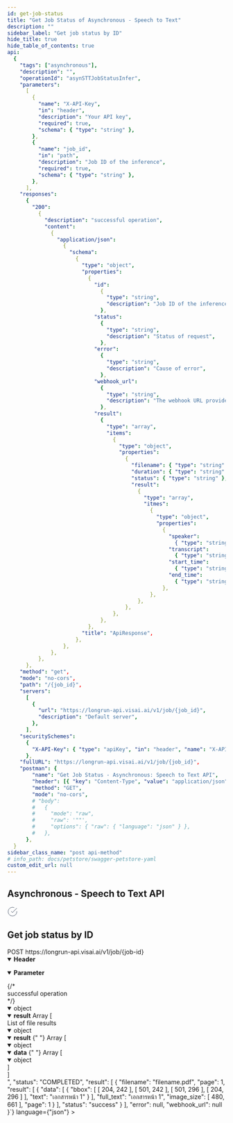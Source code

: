 ```yaml
---
id: get-job-status
title: "Get Job Status of Asynchronous - Speech to Text"
description: ""
sidebar_label: "Get job status by ID"
hide_title: true
hide_table_of_contents: true
api:
  {
    "tags": ["asynchronous"],
    "description": "",
    "operationId": "asynSTTJobStatusInfer",
    "parameters":
      [
        {
          "name": "X-API-Key",
          "in": "header",
          "description": "Your API key",
          "required": true,
          "schema": { "type": "string" },
        },
        {
          "name": "job_id",
          "in": "path",
          "description": "Job ID of the inference",
          "required": true,
          "schema": { "type": "string" },
        },
      ],
    "responses":
      {
        "200":
          {
            "description": "successful operation",
            "content":
              {
                "application/json":
                  {
                    "schema":
                      {
                        "type": "object",
                        "properties":
                          {
                            "id":
                              {
                                "type": "string",
                                "description": "Job ID of the inference",
                              },
                            "status":
                              {
                                "type": "string",
                                "description": "Status of request",
                              },
                            "error":
                              {
                                "type": "string",
                                "description": "Cause of error",
                              },
                            "webhook_url":
                              {
                                "type": "string",
                                "description": "The webhook URL provided by the user in the request.",
                              },
                            "result":
                              {
                                "type": "array",
                                "items":
                                  {
                                    "type": "object",
                                    "properties":
                                      {
                                        "filename": { "type": "string" },
                                        "duration": { "type": "string" },
                                        "status": { "type": "string" },
                                        "result":
                                          {
                                            "type": "array",
                                            "itmes":
                                              {
                                                "type": "object",
                                                "properties":
                                                  {
                                                    "speaker":
                                                      { "type": "string" },
                                                    "transcript":
                                                      { "type": "string" },
                                                    "start_time":
                                                      { "type": "string" },
                                                    "end_time":
                                                      { "type": "string" },
                                                  },
                                              },
                                          },
                                      },
                                  },
                              },
                          },
                        "title": "ApiResponse",
                      },
                  },
              },
          },
      },
    "method": "get",
    "mode": "no-cors",
    "path": "/{job_id}",
    "servers":
      [
        {
          "url": "https://longrun-api.visai.ai/v1/job/{job_id}",
          "description": "Default server",
        },
      ],
    "securitySchemes":
      {
        "X-API-Key": { "type": "apiKey", "in": "header", "name": "X-API-Key" },
      },
    "fullURL": "https://longrun-api.visai.ai/v1/job/{job_id}",
    "postman": {
        "name": "Get Job Status - Asynchronous: Speech to Text API",
        "header": [{ "key": "Content-Type", "value": "application/json" }],
        "method": "GET",
        "mode": "no-cors",
        # "body":
        #   {
        #     "mode": "raw",
        #     "raw": '""',
        #     "options": { "raw": { "language": "json" } },
        #   },
      },
  }
sidebar_class_name: "post api-method"
# info_path: docs/petstore/swagger-petstore-yaml
custom_edit_url: null
---
```



## Asynchronous - Speech to Text API

<div
  style={{
    display: "flex",
    alignItems: "center",
    gap: "0.5rem",
    marginBottom: "1rem",
  }}
>
  <svg
    width="24"
    height="24"
    viewBox="0 0 24 24"
    fill="none"
    xmlns="http://www.w3.org/2000/svg"
  >
    <path
      d="M22 11.0857V12.0057C21.9988 14.1621 21.3005 16.2604 20.0093 17.9875C18.7182 19.7147 16.9033 20.9782 14.8354 21.5896C12.7674 22.201 10.5573 22.1276 8.53447 21.3803C6.51168 20.633 4.78465 19.2518 3.61096 17.4428C2.43727 15.6338 1.87979 13.4938 2.02168 11.342C2.16356 9.19029 2.99721 7.14205 4.39828 5.5028C5.79935 3.86354 7.69279 2.72111 9.79619 2.24587C11.8996 1.77063 14.1003 1.98806 16.07 2.86572M22 4L12 14.01L9 11.01"
      stroke="#475467"
      strokeWidth="2"
      strokeLinecap="round"
      strokeLinejoin="round"
    />
  </svg>
  <h2 style={{ marginBottom: "0" }}>Get job status by ID</h2>
</div>

<div className="custom-url-container">
  <span className="custom-method">POST</span>
  <span className="custom-url">
    https://longrun-api.visai.ai/v1/job/&#123;job-id&#125;
  </span>
</div>
<details style={{ marginBottom: "1rem" }} data-collapsed={false} open={true}>
  <summary style={{}}>
    <strong>Header</strong>
  </summary>
  <div>
    <ul>
      <ParamsItem
        className={"paramsItem"}
        param={{
          name: "X-API-Key",
          in: "header",
          description: "Your API key",
          required: true,
          schema: { type: "string" },
        }}
      ></ParamsItem>
    </ul>
  </div>
</details>
<details style={{ marginBottom: "1rem" }} data-collapsed={false} open={true}>
  <summary style={{}}>
    <strong>Parameter</strong>
  </summary>
  <div>
    <ul>
      <ParamsItem
        className={"paramsItem"}
        param={{
          name: "job_id",
          in: "path",
          description: "Your job ID",
          required: true,
          schema: { type: "string" },
        }}
      ></ParamsItem>
    </ul>
  </div>
</details>
<div>
  <ApiTabs>
    <TabItem label={"200"} value={"200"}>
      {/* <div>successful operation</div> */}
      <div>
        <MimeTabs schemaType={"response"}>
          <TabItem label={"application/json"} value={"application/json"}>
            <SchemaTabs>
              <TabItem label={"Schema"} value={"Schema"}>
                <details style={{}} data-collapsed={false} open={true}>
                  <summary style={{}}>
                    <span style={{ opacity: "0.6" }}> object</span>
                  </summary>
                  <div style={{ marginLeft: "1rem" }}>
                    <SchemaItem
                      collapsible={false}
                      name={"id"}
                      required={false}
                      schemaName={"string"}
                      schema={{
                        description: "ID of the inference job",
                        title: "id",
                      }}
                    ></SchemaItem>
                    <SchemaItem
                      collapsible={false}
                      name={"status"}
                      required={false}
                      schemaName={"string"}
                      qualifierMessage={
                        "`COMPLETED` | `FAILED` | `QUEUE` | `PROCESS`"
                      }
                      schema={{
                        description: "Status of request",
                        title: "status",
                      }}
                    ></SchemaItem>
                    <SchemaItem
                      collapsible={false}
                      name={"error"}
                      required={false}
                      schemaName={"string | null"}
                      qualifierMessage={"`null` | `Timeout` | `Bad Inference`"}
                      schema={{
                        description: "Reason of error",
                        title: "error",
                      }}
                    ></SchemaItem>
                    <SchemaItem
                      collapsible={false}
                      name={"webhook_url"}
                      required={false}
                      schemaName={"string | null"}
                      schema={{
                        description:
                          "The webhook URL provided by the user in the request.",
                        title: "webhook_url",
                      }}
                    ></SchemaItem>
                    <SchemaItem collapsible={false} className={"schemaItem"}>
                      <details style={{}} data-collapsed={false} open={true}>
                        <summary style={{}}>
                          <strong>result</strong>
                          <span style={{ opacity: "0.6" }}> Array [</span>
                        </summary>
                        <div style={{ marginLeft: "1rem" }}>
                          <div>List of file results</div>
                          <div style={{ marginLeft: "1rem" }}>
                            <details
                              style={{}}
                              data-collapsed={false}
                              open={true}
                            >
                              <summary style={{}}>
                                <span style={{ opacity: "0.6" }}> object</span>
                              </summary>
                              <div style={{ marginLeft: "1rem" }}>
                                <SchemaItem
                                  collapsible={false}
                                  name={"filename"}
                                  required={false}
                                  schemaName={"string"}
                                  schema={{
                                    description: "File name",
                                    type: "string",
                                    minLength: 1,
                                  }}
                                ></SchemaItem>
                                <SchemaItem
                                  collapsible={false}
                                  name={"page"}
                                  required={false}
                                  schemaName={"number"}
                                  schema={{
                                    description: "Page number",
                                    type: "number",
                                  }}
                                ></SchemaItem>
                                <SchemaItem
                                  collapsible={false}
                                  name={"status"}
                                  required={false}
                                  schemaName={"string"}
                                  qualifierMessage={"`success` | `failed`"}
                                  schema={{
                                    description: "Status of request",
                                    title: "status",
                                  }}
                                ></SchemaItem>
                                <SchemaItem
                                  collapsible={false}
                                  className={"schemaItem"}
                                >
                                  <details
                                    style={{}}
                                    data-collapsed={false}
                                    open={true}
                                  >
                                    <summary style={{}}>
                                      <strong>result</strong>
                                      <span style={{ opacity: "0.6" }}>
                                        {" "}
                                        Array [
                                      </span>
                                    </summary>
                                    <div style={{ marginLeft: "1rem" }}>
                                      <SchemaItem
                                        collapsible={false}
                                        className={"schemaItem"}
                                      >
                                        <details
                                          style={{}}
                                          data-collapsed={false}
                                          open={true}
                                        >
                                          <summary style={{}}>
                                            <strong></strong>
                                            <span style={{ opacity: "0.6" }}>
                                              object
                                            </span>
                                          </summary>
                                          <div style={{ marginLeft: "1rem" }}>
                                            <SchemaItem
                                              collapsible={false}
                                              name={"page"}
                                              required={false}
                                              schemaName={"number"}
                                              qualifierMessage={undefined}
                                              schema={{
                                                type: "number",
                                                description:
                                                  "The page number corresponding to the retrieved text.",
                                              }}
                                            ></SchemaItem>
                                            <SchemaItem
                                              collapsible={false}
                                              name={"full_text"}
                                              required={false}
                                              schemaName={"string"}
                                              qualifierMessage={undefined}
                                              schema={{
                                                type: "string",
                                                description:
                                                  "The full text content of the specified page.\nThis includes all text present on the page, with newline characters (\\n) representing line breaks.",
                                              }}
                                            ></SchemaItem>
                                            <SchemaItem
                                              collapsible={false}
                                              name={"image_size"}
                                              required={false}
                                              schemaName={"number[]"}
                                              qualifierMessage={undefined}
                                              schema={{
                                                type: "number",
                                                description:
                                                  "The size of the original file or the image of the specified page in pixels. The first value specifies the height, and the second value specifies the width (e.g. `[1980, 1530]`).",
                                              }}
                                            ></SchemaItem>
                                            <SchemaItem
                                              collapsible={false}
                                              className={"schemaItem"}
                                            >
                                              <details
                                                style={{}}
                                                data-collapsed={false}
                                                open={true}
                                              >
                                                <summary style={{}}>
                                                  <strong>data</strong>
                                                  <span
                                                    style={{ opacity: "0.6" }}
                                                  >
                                                    {" "}
                                                    Array [
                                                  </span>
                                                </summary>
                                                <div
                                                  style={{ marginLeft: "1rem" }}
                                                >
                                                  <SchemaItem
                                                    collapsible={false}
                                                    className={"schemaItem"}
                                                  >
                                                    <details
                                                      style={{}}
                                                      data-collapsed={false}
                                                      open={true}
                                                    >
                                                      <summary style={{}}>
                                                        <span
                                                          style={{
                                                            opacity: "0.6",
                                                          }}
                                                        >
                                                          object
                                                        </span>
                                                      </summary>
                                                      <div
                                                        style={{
                                                          marginLeft: "1rem",
                                                        }}
                                                      >
                                                        <SchemaItem
                                                          collapsible={false}
                                                          name={"bbox:"}
                                                          required={false}
                                                          schemaName={
                                                            "[[x1, y1], [x2, y2], [x3, y3], [x4, y4]]"
                                                          }
                                                          qualifierMessage={
                                                            undefined
                                                          }
                                                          schema={{
                                                            type: "array",
                                                            description:
                                                              "4-pixel coordinate x, y of text box.",
                                                          }}
                                                        ></SchemaItem>
                                                        <SchemaItem
                                                          collapsible={false}
                                                          name={"text"}
                                                          required={false}
                                                          schemaName={"string"}
                                                          schema={{
                                                            description:
                                                              "The extracted text in each box.",
                                                            type: "string",
                                                            minLength: 1,
                                                          }}
                                                        ></SchemaItem>
                                                      </div>
                                                    </details>
                                                  </SchemaItem>
                                                </div>
                                              </details>
                                            </SchemaItem>
                                          </div>
                                        </details>
                                      </SchemaItem>
                                    </div>
                                    <div
                                      style={{
                                        fontSize: "var(--ifm-code-font-size)",
                                        opacity: "0.6",
                                        marginLeft: "-.5rem",
                                      }}
                                    >
                                      ]
                                    </div>
                                  </details>
                                </SchemaItem>
                              </div>
                            </details>
                          </div>
                        </div>
                        <div
                          style={{
                            fontSize: "var(--ifm-code-font-size)",
                            opacity: "0.6",
                            marginLeft: "-.5rem",
                          }}
                        >
                          ]
                        </div>
                      </details>
                    </SchemaItem>
                  </div>
                </details>
              </TabItem>
              <TabItem
                label={"Example (from schema)"}
                value={"Example (from schema)"}
              >
                <ResponseSamples
                  responseExample={`{
  "id": "<job-id>",
  "status": "COMPLETED",
  "result": [
    {
      "filename": "filename.pdf",
      "page": 1,
      "result": [
        {
          "data": [
            {
              "bbox": [
                [
                  204,
                  242
                ],
                [
                  501,
                  242
                ],
                [
                  501,
                  296
                ],
                [
                  204,
                  296
                ]
              ],
              "text": "เอกสารหน้า 1"
            }
          ],
          "full_text": "เอกสารหน้า 1",
          "image_size": [
            480,
            661
          ],
          "page": 1
        }
      ],
      "status": "success"
    }
  ],
  "error": null,
  "webhook_url": null
}`}
                  language={"json"}
                ></ResponseSamples>
              </TabItem>
            </SchemaTabs>
          </TabItem>
        </MimeTabs>
      </div>
    </TabItem>
  </ApiTabs>
</div>

